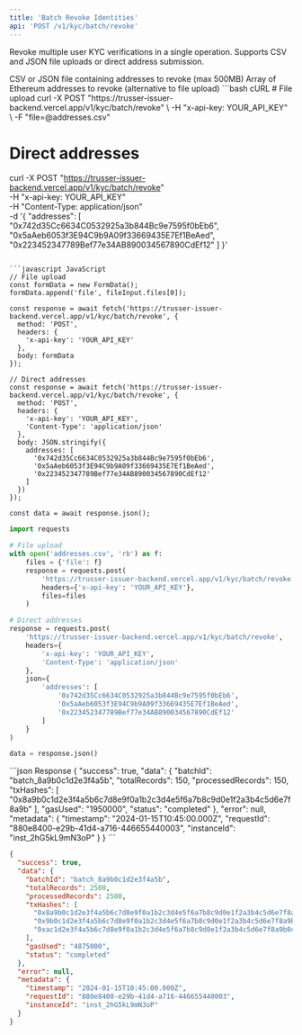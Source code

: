 ```yaml
---
title: 'Batch Revoke Identities'
api: 'POST /v1/kyc/batch/revoke'
---
```


Revoke multiple user KYC verifications in a single operation. Supports CSV and JSON file uploads or direct address submission.

<ParamField body="file" type="file">
  CSV or JSON file containing addresses to revoke (max 500MB)
</ParamField>

<ParamField body="addresses" type="array">
  Array of Ethereum addresses to revoke (alternative to file upload)
</ParamField>

<RequestExample>
```bash cURL
# File upload
curl -X POST "https://trusser-issuer-backend.vercel.app/v1/kyc/batch/revoke" \
  -H "x-api-key: YOUR_API_KEY" \
  -F "file=@addresses.csv"

# Direct addresses
curl -X POST "https://trusser-issuer-backend.vercel.app/v1/kyc/batch/revoke" \
  -H "x-api-key: YOUR_API_KEY" \
  -H "Content-Type: application/json" \
  -d '{
    "addresses": [
      "0x742d35Cc6634C0532925a3b844Bc9e7595f0bEb6",
      "0x5aAeb6053f3E94C9b9A09f33669435E7Ef1BeAed",
      "0x223452347789Bef77e34AB890034567890CdEf12"
    ]
  }'
```

```javascript JavaScript
// File upload
const formData = new FormData();
formData.append('file', fileInput.files[0]);

const response = await fetch('https://trusser-issuer-backend.vercel.app/v1/kyc/batch/revoke', {
  method: 'POST',
  headers: {
    'x-api-key': 'YOUR_API_KEY'
  },
  body: formData
});

// Direct addresses
const response = await fetch('https://trusser-issuer-backend.vercel.app/v1/kyc/batch/revoke', {
  method: 'POST',
  headers: {
    'x-api-key': 'YOUR_API_KEY',
    'Content-Type': 'application/json'
  },
  body: JSON.stringify({
    addresses: [
      '0x742d35Cc6634C0532925a3b844Bc9e7595f0bEb6',
      '0x5aAeb6053f3E94C9b9A09f33669435E7Ef1BeAed',
      '0x223452347789Bef77e34AB890034567890CdEf12'
    ]
  })
});

const data = await response.json();
```

```python Python
import requests

# File upload
with open('addresses.csv', 'rb') as f:
    files = {'file': f}
    response = requests.post(
        'https://trusser-issuer-backend.vercel.app/v1/kyc/batch/revoke',
        headers={'x-api-key': 'YOUR_API_KEY'},
        files=files
    )

# Direct addresses
response = requests.post(
    'https://trusser-issuer-backend.vercel.app/v1/kyc/batch/revoke',
    headers={
        'x-api-key': 'YOUR_API_KEY',
        'Content-Type': 'application/json'
    },
    json={
        'addresses': [
            '0x742d35Cc6634C0532925a3b844Bc9e7595f0bEb6',
            '0x5aAeb6053f3E94C9b9A09f33669435E7Ef1BeAed',
            '0x223452347789Bef77e34AB890034567890CdEf12'
        ]
    }
)

data = response.json()
```
</RequestExample>

<ResponseExample>
```json Response
{
  "success": true,
  "data": {
    "batchId": "batch_8a9b0c1d2e3f4a5b",
    "totalRecords": 150,
    "processedRecords": 150,
    "txHashes": [
      "0x8a9b0c1d2e3f4a5b6c7d8e9f0a1b2c3d4e5f6a7b8c9d0e1f2a3b4c5d6e7f8a9b"
    ],
    "gasUsed": "1950000",
    "status": "completed"
  },
  "error": null,
  "metadata": {
    "timestamp": "2024-01-15T10:45:00.000Z",
    "requestId": "880e8400-e29b-41d4-a716-446655440003",
    "instanceId": "inst_2hG5kL9mN3oP"
  }
}
```

```json Large Batch Response (>1000 addresses)
{
  "success": true,
  "data": {
    "batchId": "batch_8a9b0c1d2e3f4a5b",
    "totalRecords": 2500,
    "processedRecords": 2500,
    "txHashes": [
      "0x8a9b0c1d2e3f4a5b6c7d8e9f0a1b2c3d4e5f6a7b8c9d0e1f2a3b4c5d6e7f8a9b",
      "0x9b0c1d2e3f4a5b6c7d8e9f0a1b2c3d4e5f6a7b8c9d0e1f2a3b4c5d6e7f8a9b0c",
      "0xac1d2e3f4a5b6c7d8e9f0a1b2c3d4e5f6a7b8c9d0e1f2a3b4c5d6e7f8a9b0c1d2e"
    ],
    "gasUsed": "4875000",
    "status": "completed"
  },
  "error": null,
  "metadata": {
    "timestamp": "2024-01-15T10:45:00.000Z",
    "requestId": "880e8400-e29b-41d4-a716-446655440003",
    "instanceId": "inst_2hG5kL9mN3oP"
  }
}
```
</ResponseExample>